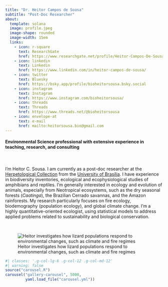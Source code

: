 ```yaml
---
title: "Dr. Heitor Campos de Sousa"
subtitle: "Post-Doc Researcher"
about: 
  template: solana
  image: profile.jpeg
  image-shape: rounded
  image-width: 15em
  links: 
    - icon: r-square
      text: ResearchGate
      href: https://www.researchgate.net/profile/Heitor-Campos-De-Sousa
    - icon: linkedin
      text: Linkedin
      href: https://www.linkedin.com/in/heitor-campos-de-sousa/
    - icon: twitter
      text: Bluesky
      href: https://bsky.app/profile/bioheitorsousa.bsky.social
    - icon: instagram
      text: Instagram
      href: https://www.instagram.com/bioheitorsousa/
    - icon: threads
      text: Threads
      href: https://www.threads.net/@bioheitorsousa
    - icon: envelope-at
      text: e-mail
      href: mailto:heitorsousa.bio@gmail.com
---
```


#### Environmental Science professional with extensive experience in teaching, research, and consulting

\
\
I'm Heitor C. Sousa. I am currently as a post-doc researcher at the [Herpetological Collection](https://chunb.org) from the [University of Brasília](https://www.unb.br). I have experience in biodiversity inventories, ecological and ecophysiological studies of amphibians and reptiles. I'm generally interested in ecology and evolution of animals, especially from Neotropical ecosystems, such as the dry seasonal forests (*Caatinga*), the Brazilian Cerrado savannas, and the Amazon rainforests. My research particularly focuses on fire ecology, biodemography (population ecology), and global climate change. I'm a highly quantitative-oriented ecologist, using statistical models to address applied problems related to sustainability and biological conservation.

\

![Heitor investigates how lizard populations respond to environmental changes, such as climate and fire regimes](profile_lizard.jpeg)

```r
#| classes: '.g-col-lg-6 .g-col-12 .g-col-md-12'
#| warning: false
source("carousel.R")
carousel("gallery-carousel", 5000, 
         yaml.load_file("carousel.yml"))
```
